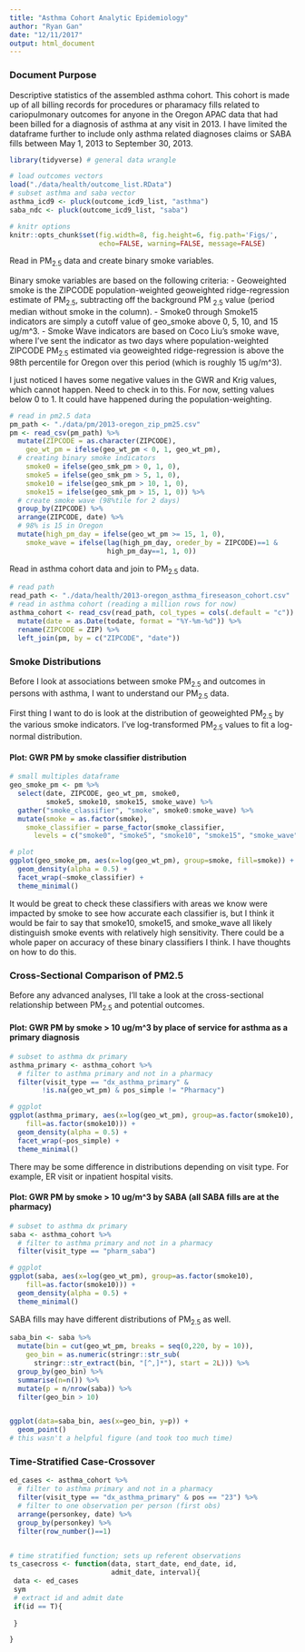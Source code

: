 ```yaml
---
title: "Asthma Cohort Analytic Epidemiology"
author: "Ryan Gan"
date: "12/11/2017"
output: html_document
---
```


### Document Purpose

Descriptive statistics of the assembled asthma cohort. This cohort is made up of all billing records for procedures or pharamacy fills related to cariopulmonary outcomes for anyone in the Oregon APAC data that had been billed for a diagnosis of asthma at any visit in 2013. I have limited the dataframe further to include only asthma related diagnoses claims or SABA fills between May 1, 2013 to September 30, 2013.

```r
library(tidyverse) # general data wrangle

# load outcomes vectors
load("./data/health/outcome_list.RData")
# subset asthma and saba vector
asthma_icd9 <- pluck(outcome_icd9_list, "asthma")
saba_ndc <- pluck(outcome_icd9_list, "saba")

# knitr options
knitr::opts_chunk$set(fig.width=8, fig.height=6, fig.path='Figs/',
                      echo=FALSE, warning=FALSE, message=FALSE)
```

Read in PM~2.5~ data and create binary smoke variables.

Binary smoke variables are based on the following criteria:
- Geoweighted smoke is the ZIPCODE population-weighted geoweighted ridge-regression estimate of PM~2.5~, subtracting off the background PM ~2.5~ value (period median without smoke in the column). 
- Smoke0 through Smoke15 indicators are simply a cutoff value of geo_smoke above 0, 5, 10, and 15 ug/m^3. 
- Smoke Wave indicators are based on Coco Liu's smoke wave, where I've sent the indicator as two days where population-weighted ZIPCODE PM~2.5~ estimated via geoweighted ridge-regression is above the 98th percentile for Oregon over this period (which is roughly 15 ug/m^3).

I just noticed I haves some negative values in the GWR and Krig values, which cannot happen. Need to check in to this. For now, setting values below 0 to 1. It could have happened during the population-weighting.

```r
# read in pm2.5 data
pm_path <- "./data/pm/2013-oregon_zip_pm25.csv"
pm <- read_csv(pm_path) %>% 
  mutate(ZIPCODE = as.character(ZIPCODE),
    geo_wt_pm = ifelse(geo_wt_pm < 0, 1, geo_wt_pm),
  # creating binary smoke indicators 
    smoke0 = ifelse(geo_smk_pm > 0, 1, 0),
    smoke5 = ifelse(geo_smk_pm > 5, 1, 0),
    smoke10 = ifelse(geo_smk_pm > 10, 1, 0),
    smoke15 = ifelse(geo_smk_pm > 15, 1, 0)) %>% 
  # create smoke wave (98%tile for 2 days) 
  group_by(ZIPCODE) %>% 
  arrange(ZIPCODE, date) %>% 
  # 98% is 15 in Oregon
  mutate(high_pm_day = ifelse(geo_wt_pm >= 15, 1, 0),
    smoke_wave = ifelse(lag(high_pm_day, oreder_by = ZIPCODE)==1 & 
                        high_pm_day==1, 1, 0))
```

Read in asthma cohort data and join to PM~2.5~ data.

```r
# read path
read_path <- "./data/health/2013-oregon_asthma_fireseason_cohort.csv"
# read in asthma cohort (reading a million rows for now)
asthma_cohort <- read_csv(read_path, col_types = cols(.default = "c")) %>% 
  mutate(date = as.Date(todate, format = "%Y-%m-%d")) %>% 
  rename(ZIPCODE = ZIP) %>% 
  left_join(pm, by = c("ZIPCODE", "date"))
```

### Smoke Distributions

Before I look at associations between smoke PM~2.5~ and outcomes in persons with asthma, I want to understand our PM~2.5~ data.

First thing I want to do is look at the distribution of geoweighted PM~2.5~ by the various smoke indicators. I've log-transformed PM~2.5~ values to fit a log-normal distribution.

#### Plot: GWR PM by smoke classifier distribution
```r
# small multiples dataframe
geo_smoke_pm <- pm %>% 
  select(date, ZIPCODE, geo_wt_pm, smoke0, 
         smoke5, smoke10, smoke15, smoke_wave) %>% 
  gather("smoke_classifier", "smoke", smoke0:smoke_wave) %>% 
  mutate(smoke = as.factor(smoke),
    smoke_classifier = parse_factor(smoke_classifier, 
      levels = c("smoke0", "smoke5", "smoke10", "smoke15", "smoke_wave")))

# plot
ggplot(geo_smoke_pm, aes(x=log(geo_wt_pm), group=smoke, fill=smoke)) +
  geom_density(alpha = 0.5) +
  facet_wrap(~smoke_classifier) +
  theme_minimal()
```

It would be great to check these classifiers with areas we know were impacted by smoke to see how accurate each classifier is, but I think it would be fair to say that smoke10, smoke15, and smoke_wave all likely distinguish smoke events with relatively high sensitivity. There could be a whole paper on accuracy of these binary classifiers I think. I have thoughts on how to do this.

### Cross-Sectional Comparison of PM2.5

Before any advanced analyses, I'll take a look at the cross-sectional relationship between PM~2.5~ and potential outcomes.

#### Plot: GWR PM by smoke > 10 ug/m^3 by place of service for asthma as a primary diagnosis
```r
# subset to asthma dx primary
asthma_primary <- asthma_cohort %>% 
  # filter to asthma primary and not in a pharmacy
  filter(visit_type == "dx_asthma_primary" & 
        !is.na(geo_wt_pm) & pos_simple != "Pharmacy")

# ggplot
ggplot(asthma_primary, aes(x=log(geo_wt_pm), group=as.factor(smoke10), 
    fill=as.factor(smoke10))) +
  geom_density(alpha = 0.5) +
  facet_wrap(~pos_simple) +
  theme_minimal()
```

There may be some difference in distributions depending on visit type. For example, ER visit or inpatient hospital visits. 

#### Plot: GWR PM by smoke > 10 ug/m^3 by SABA (all SABA fills are at the pharmacy)
```r
# subset to asthma dx primary
saba <- asthma_cohort %>% 
  # filter to asthma primary and not in a pharmacy
  filter(visit_type == "pharm_saba")

# ggplot
ggplot(saba, aes(x=log(geo_wt_pm), group=as.factor(smoke10), 
    fill=as.factor(smoke10))) +
  geom_density(alpha = 0.5) +
  theme_minimal()
```

SABA fills may have different distributions of PM~2.5~ as well. 

```r
saba_bin <- saba %>% 
  mutate(bin = cut(geo_wt_pm, breaks = seq(0,220, by = 10)),
    geo_bin = as.numeric(stringr::str_sub(
      stringr::str_extract(bin, "[^,]*"), start = 2L))) %>% 
  group_by(geo_bin) %>% 
  summarise(n=n()) %>% 
  mutate(p = n/nrow(saba)) %>% 
  filter(geo_bin > 10)


ggplot(data=saba_bin, aes(x=geo_bin, y=p)) +
  geom_point()
# this wasn't a helpful figure (and took too much time)
```


### Time-Stratified Case-Crossover

```r
ed_cases <- asthma_cohort %>% 
  # filter to asthma primary and not in a pharmacy
  filter(visit_type == "dx_asthma_primary" & pos == "23") %>% 
  # filter to one observation per person (first obs)
  arrange(personkey, date) %>% 
  group_by(personkey) %>% 
  filter(row_number()==1)


# time stratified function; sets up referent observations
ts_casecross <- function(data, start_date, end_date, id, 
                         admit_date, interval){
 data <- ed_cases 
 sym
 # extract id and admit date
 if(id == T){
   
 }

}

```
